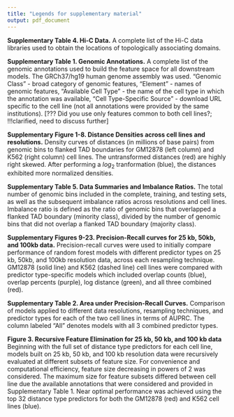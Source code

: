```yaml
---
title: "Legends for supplementary material"
output: pdf_document
---
```


**Supplementary Table 4. Hi-C Data.** A complete list of the Hi-C data libraries used to obtain the locations of topologically associating domains.

**Supplementary Table 1. Genomic Annotations.** A complete list of the genomic annotations used to build the feature space for all downstream models. The GRCh37/hg19 human genome assembly was used. "Genomic Class" - broad category of genomic features, "Element" - names of genomic features, "Available Cell Type" - the name of the cell type in which the annotation was available, "Cell Type-Specific Source" - download URL specific to the cell line (not all annotations were provided by the same institutions). [??? Did you use only features common to both cell lines?; !!!clarified, need to discuss further]

**Supplementary Figure 1-8. Distance Densities across cell lines and resolutions.**
Density curves of distances (in millions of base pairs) from genomic bins to flanked TAD boundaries for GM12878 (left column) and K562 (right column) cell lines. The untransformed distances (red) are highly right skewed. After performing a $log_{2}$ tranformation (blue), the distances exhibited more normalized densities.

**Supplementary Table 5. Data Summaries and Imbalance Ratios.** The total number of genomic bins included in the complete, training, and testing sets, as well as the subsequent imbalance ratios across resolutions and cell lines. Imbalance ratio is defined as the ratio of genomic bins that overlapped a flanked TAD boundary (minority class), divided by the number of genomic bins that did not overlap a flanked TAD boundary (majority class).

**Supplementary Figures 9-23. Precision-Recall curves for 25 kb, 50kb, and 100kb data.** Precision-recall curves were used to initially compare performance of random forest models with different predictor types on 25 kb, 50kb, and 100kb resolution data, across each resampling technique. GM12878 (solid line) and K562 (dashed line) cell lines were compared with predictor type-specific models which included overlap counts (blue), overlap percents (purple), log distance (green), and all three combined (red). 

**Supplementary Table 2. Area under Precision-Recall Curves.** Comparison of models applied to different data resolutions, resampling techniques, and predictor types for each of the two cell lines in terms of AUPRC. The column labeled "All" denotes models with all 3 combined predictor types.

**Figure 3. Recursive Feature Elimination for 25 kb, 50 kb, and 100 kb data** Beginning with the full set of distance type predictors for each cell line, models built on 25 kb, 50 kb, and 100 kb resolution data were recursively evaluated at different subsets of feature size. For convenience and computational efficiency, feature size decreasing in powers of 2 was considered. The maximum size for feature subsets differed between cell line due the available annotations that were considered and provided in Supplementary Table 1. Near optimal performance was achieved using the top 32 distance type predictors for both the GM12878 (red) and K562 cell lines (blue).
 


